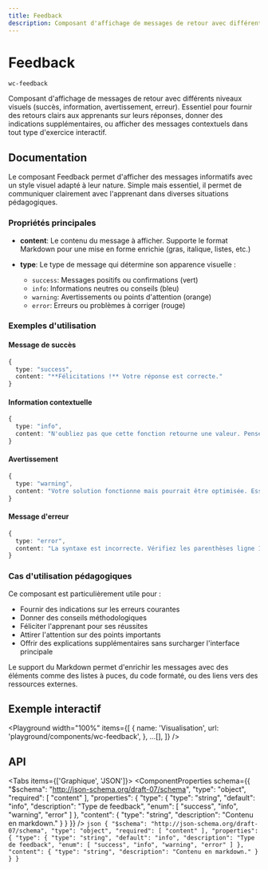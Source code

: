 ```yaml
---
title: Feedback
description: Composant d'affichage de messages de retour avec différents niveaux visuels (succès, information, avertissement, erreur). Essentiel pour fournir des retours clairs aux apprenants sur leurs réponses, donner des indications supplémentaires, ou afficher des messages contextuels dans tout type d'exercice interactif.
---
```



# Feedback

`wc-feedback`

Composant d'affichage de messages de retour avec différents niveaux visuels (succès, information, avertissement, erreur). Essentiel pour fournir des retours clairs aux apprenants sur leurs réponses, donner des indications supplémentaires, ou afficher des messages contextuels dans tout type d'exercice interactif.

## Documentation

Le composant Feedback permet d'afficher des messages informatifs avec un style visuel adapté à leur nature. Simple mais essentiel, il permet de communiquer clairement avec l'apprenant dans diverses situations pédagogiques.

### Propriétés principales

- **content**: Le contenu du message à afficher. Supporte le format Markdown pour une mise en forme enrichie (gras, italique, listes, etc.)

- **type**: Le type de message qui détermine son apparence visuelle :
  - `success`: Messages positifs ou confirmations (vert)
  - `info`: Informations neutres ou conseils (bleu)
  - `warning`: Avertissements ou points d'attention (orange)
  - `error`: Erreurs ou problèmes à corriger (rouge)

### Exemples d'utilisation

#### Message de succès

```typescript
{
  type: "success",
  content: "**Félicitations !** Votre réponse est correcte."
}
```

#### Information contextuelle

```typescript
{
  type: "info",
  content: "N'oubliez pas que cette fonction retourne une valeur. Pensez à l'utiliser dans votre calcul."
}
```

#### Avertissement

```typescript
{
  type: "warning",
  content: "Votre solution fonctionne mais pourrait être optimisée. Essayez de réduire la complexité algorithmique."
}
```

#### Message d'erreur

```typescript
{
  type: "error",
  content: "La syntaxe est incorrecte. Vérifiez les parenthèses ligne 12."
}
```

### Cas d'utilisation pédagogiques

Ce composant est particulièrement utile pour :

- Fournir des indications sur les erreurs courantes
- Donner des conseils méthodologiques
- Féliciter l'apprenant pour ses réussites
- Attirer l'attention sur des points importants
- Offrir des explications supplémentaires sans surcharger l'interface principale

Le support du Markdown permet d'enrichir les messages avec des éléments comme des listes à puces, du code formaté, ou des liens vers des ressources externes.

## Exemple interactif

<Playground
  width="100%"
  items={[
    {
      name: 'Visualisation',
      url: 'playground/components/wc-feedback',
    },
    ...[],
  ]}
/>

## API

<Tabs items={['Graphique', 'JSON']}>
  <Tab>
    <ComponentProperties schema={{
  "$schema": "http://json-schema.org/draft-07/schema",
  "type": "object",
  "required": [
    "content"
  ],
  "properties": {
    "type": {
      "type": "string",
      "default": "info",
      "description": "Type de feedback",
      "enum": [
        "success",
        "info",
        "warning",
        "error"
      ]
    },
    "content": {
      "type": "string",
      "description": "Contenu en markdown."
    }
  }
}} />
  </Tab>
  <Tab>
    ```json
    {
  "$schema": "http://json-schema.org/draft-07/schema",
  "type": "object",
  "required": [
    "content"
  ],
  "properties": {
    "type": {
      "type": "string",
      "default": "info",
      "description": "Type de feedback",
      "enum": [
        "success",
        "info",
        "warning",
        "error"
      ]
    },
    "content": {
      "type": "string",
      "description": "Contenu en markdown."
    }
  }
}
    ```
  </Tab>
</Tabs>
